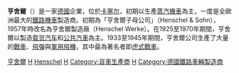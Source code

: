 {{Unreferenced|time=2021-11-17T10:15:01+00:00}}
{{Infobox company
| name             = 亨舍爾公司
| original_text  = {{lang|de|Henschel}}
| logo             = [[File:Henschel_und_Sohn_Stern.jpg|200px]]
| caption          = 亨舍爾公司標章
| type             = 
| genre            = 
| fate             = 
| predecessor      = 
| successor        = 
| foundation       = 1925
| founder          = 
| defunct          = 1970
| location_city    = [[卡塞尔|卡塞尔]]
| location_country = {{GER}}
| location         = 
| locations        = 
| area_served      =
| key_people       = 
| industry         =
| products         = [[鐵路機車|鐵路機車]]、[[载货汽车|载货汽车]]、{{link-de|履带车|Kettenfahrzeugen}}、[[軍用飛機|軍用飛機]]、[[公共汽車|公共汽車]]
| services         =
| revenue          = 
| operating_income = 
| net_income       = 
| aum              = 
| assets           = 
| equity           = 
| owner            = 
| num_employees    = 
| parent           =
| divisions        = 
| subsid           = 
| homepage         =
| footnotes        = 
| intl             = yes
}}

'''亨舍爾'''（{{lang-de|'''Henschel'''}}）是一家[[德國|德國]]企業，位於[[卡塞尔|卡塞尔]]，初期以生產[[蒸汽機車|蒸汽機車]]為主，一度是全歐洲最大的[[鐵路機車|鐵路機車]]製造商。初期為「亨舍爾子母公司」（Henschel & Sohn），1957年時改名為亨舍爾製造廠（Henschel Werke）。在1925至1970年期間，亨舍爾以製造[[载货汽车|载货汽车]]和[[公共汽車|公共汽車]]為主。1933至1945年期間，亨舍爾公司生產了大量的[[戰車|戰車]]、[[飛彈|飛彈]]與[[軍用飛機|軍用飛機]]，其中最為著名者即[[虎式戰車|虎式戰車]]。

[[Category:亨舍爾|]]
[[Category:已结业飞机制造商|H]]
[[Category:德國飛機製造商|Henschel]]
[[Category:德國汽車公司|H]]
[[Category:貨車生產商|Category:貨車生產商]]
[[Category:德國軍事工業|H]]
[[Category:德國鐵路車輛製造商|Category:德國鐵路車輛製造商]]
